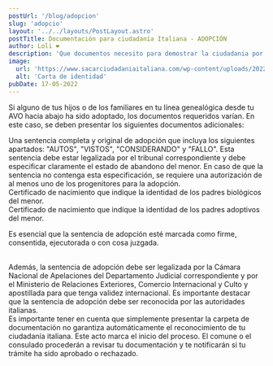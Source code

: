 ```yaml
---
postUrl: '/blog/adopcion'
slug: 'adopcio'
layout: '../../layouts/PostLayout.astro'
postTitle: Documentación para ciudadanía Italiana - ADOPCIÓN
author: Loli ❤️
description: 'Que documentos necesito para demostrar la ciudadania por adopción'
image:
  url: 'https://www.sacarciudadaniaitaliana.com/wp-content/uploads/2022/04/ciudadania-italiana-adopcion.jpg'
  alt: 'Carta de identidad'
pubDate: 17-05-2022
---
```



<BlogTitle text="Ciudadanía por adopción" />

Si alguno de tus hijos o de los familiares en tu línea genealógica desde tu AVO hacia abajo ha sido adoptado, los documentos requeridos varían. En este caso, se deben presentar los siguientes documentos adicionales:

<div class="my-2 flex items-center">
	<Dot /> Una sentencia completa y original de adopción que incluya los siguientes apartados:
	"AUTOS", "VISTOS", "CONSIDERANDO" y "FALLO". Esta sentencia debe estar legalizada por el tribunal
	correspondiente y debe especificar claramente el estado de abandono del menor. En caso de que la
	sentencia no contenga esta especificación, se requiere una autorización de al menos uno de los
	progenitores para la adopción.
</div>
<div class="my-2 flex items-center">
	<Dot />
	Certificado de nacimiento que indique la identidad de los padres biológicos del menor.
</div>
<div class="my-2 flex items-center">
	<Dot />
	Certificado de nacimiento que indique la identidad de los padres adoptivos del menor.
</div>

Es esencial que la sentencia de adopción esté marcada como firme, consentida, ejecutorada o con cosa juzgada.

<br />
Además, la sentencia de adopción debe ser legalizada por la Cámara Nacional de Apelaciones del Departamento
Judicial correspondiente y por el Ministerio de Relaciones Exteriores, Comercio Internacional y Culto
y apostillada para que tenga validez internacional. Es importante destacar que la sentencia de adopción
debe ser reconocida por las autoridades italianas.

<br />
Es importante tener en cuenta que simplemente presentar la carpeta de documentación no garantiza automáticamente
el reconocimiento de tu ciudadanía italiana. Este acto marca el inicio del proceso. El comune o el consulado
procederán a revisar tu documentación y te notificarán si tu trámite ha sido aprobado o rechazado.
